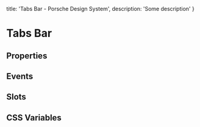 
  title: 'Tabs Bar - Porsche Design System',
  description: 'Some description'
}

# Tabs Bar <ComponentStatus tagName="p-tabs-bar"></ComponentStatus>

## Properties

<ComponentMetaProps tagName="p-tabs-bar"></ComponentMetaProps>

## Events

<ComponentMetaEvents tagName="p-tabs-bar"></ComponentMetaEvents>

## Slots

<ComponentMetaSlots tagName="p-tabs-bar"></ComponentMetaSlots>

## CSS Variables

<ComponentMetaCssVariables tagName="p-tabs-bar"></ComponentMetaCssVariables>